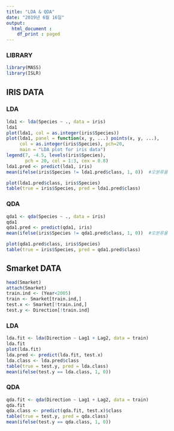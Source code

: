 ```yaml
---
title: "LDA & QDA"
date: "2019년 6월 16일"
output: 
  html_document :
    df_print : paged
---
```



### LIBRARY
```r
library(MASS)
library(ISLR)
```

## IRIS DATA

### LDA
```r
lda1 <- lda(Species ~ ., data = iris)
lda1
plot(lda1, col = as.integer(iris$Species))
plot(lda1, panel = function(x, y, ...) points(x, y, ...),
     col = as.integer(iris$Species), pch=20,
     main = "LDA plot for iris data")
legend(7, -4.5, levels(iris$Species),
       pch = 20, col = 1:3, cex = 0.8)
lda1.pred <- predict(lda1, iris)
mean(ifelse(iris$Species != lda1.pred$class, 1, 0))  #오분류율
```

```r
plot(lda1.pred$class, iris$Species)
table(true = iris$Species, pred = lda1.pred$class)

```

### QDA
```r
qda1 <- qda(Species ~ ., data = iris)
qda1
qda1.pred <- predict(qda1, iris)
mean(ifelse(iris$Species != qda1.pred$class, 1, 0))  #오분류율
```

```r
plot(qda1.pred$class, iris$Species)
table(true = iris$Species, pred = qda1.pred$class)

```

## Smarket DATA
```r
head(Smarket)
attach(Smarket)
train.ind <- (Year<2005)
train <- Smarket[train.ind,]
test.x <- Smarket[!train.ind,]
test.y <- Direction[!train.ind]

```


### LDA
```r
lda.fit <- lda(Direction ~ Lag1 + Lag2, data = train)
lda.fit
plot(lda.fit)
lda.pred <- predict(lda.fit, test.x)
lda.class <- lda.pred$class
table(true = test.y, pred = lda.class)
mean(ifelse(test.y == lda.class, 1, 0))

```

### QDA
```r
qda.fit <- qda(Direction ~ Lag1 + Lag2, data = train)
qda.fit
qda.class <- predict(qda.fit, test.x)$class
table(true = test.y, pred = qda.class)
mean(ifelse(test.y == qda.class, 1, 0))

```

















